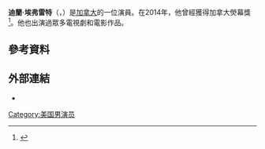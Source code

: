 '''迪蘭·埃弗雷特'''（'''{{lang-en|Dylan Everett}}'''，{{bd|1995年}}）是[[加拿大|加拿大]]的一位演員。在2014年，他曾經獲得加拿大熒幕獎<ref name="academy.ca">{{cite web |url=http://www.academy.ca/press/ACCTNEWSRELEASE-2013-TVFullCSAnom.pdf |title=2013 CANADIAN SCREEN AWARDS: Television / Digital Media Nominations |publisher=Academy of Canadian Cinema & Television |year=2013 |accessdate=March 1, 2013 |deadurl=yes |archiveurl=https://web.archive.org/web/20130123173158/http://www.academy.ca/press/ACCTNEWSRELEASE-2013-TVFullCSAnom.pdf |archivedate=2013-01-23}}</ref>。他也出演過眾多電視劇和電影作品。
==參考資料==
{{reflist}}
==外部連結==
*{{IMDb name|2257755}}
[[Category:美国男演员|Category:美国男演员]]